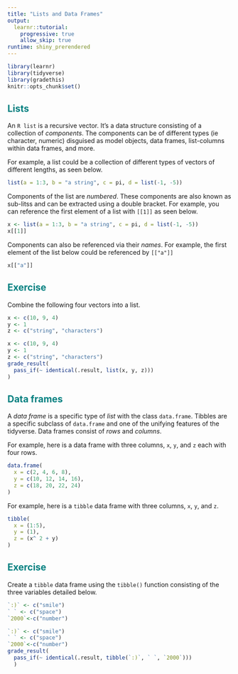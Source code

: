 ```yaml
---
title: "Lists and Data Frames"
output:
  learnr::tutorial:
    progressive: true
    allow_skip: true
runtime: shiny_prerendered
---
```


```r
library(learnr)
library(tidyverse)
library(gradethis)
knitr::opts_chunk$set()
```

## <span style="color: teal;">Lists</span>

An `R list` is a recursive vector. It's a data structure consisting of a collection of _components_. The components can be of different types (ie character, numeric) disguised as model objects, data frames, list-columns within data frames, and more. 

For example, a list could be a collection of different types of vectors of different lengths, as seen below.
 
```r
list(a = 1:3, b = "a string", c = pi, d = list(-1, -5))
```

Components of the list are _numbered_. These components are also known as sub-litss and can be extracted using a double bracket. For example, you can reference the first element of a list with `[[1]]` as seen below.

```r
x <- list(a = 1:3, b = "a string", c = pi, d = list(-1, -5))
x[[1]]
```

Components can also be referenced via their _names_. For example, the first element of the list below could be referenced by `[["a"]]`

```r
x[["a"]]
```

## <span style="color: teal;">Exercise</span>

Combine the following four vectors into a list.

```r
x <- c(10, 9, 4)
y <- 1
z <- c("string", "characters")
```

```r
x <- c(10, 9, 4)
y <- 1
z <- c("string", "characters")
grade_result(
  pass_if(~ identical(.result, list(x, y, z)))
)
```

## <span style="color: teal;">Data frames</span>

A _data frame_ is a specific type of _list_ with the class `data.frame`. Tibbles are a specific subclass of `data.frame` and one of the unifying features of the tidyverse. 
Data frames consist of _rows_ and _columns_. 

For example, here is a data frame with three columns, `x`, `y`, and `z` each with four rows.

```r
data.frame(
  x = c(2, 4, 6, 8),
  y = c(10, 12, 14, 16),
  z = c(18, 20, 22, 24)
)
```

For example, here is a `tibble` data frame with three columns, `x`, `y`, and `z`.

```r
tibble(
  x = (1:5), 
  y = (1), 
  z = (x^ 2 + y)
)
```

## <span style="color: teal;">Exercise</span>

Create a `tibble` data frame using the `tibble()` function consisting of the three variables detailed below.

```r
`:)` <- c("smile")
` ` <- c("space")
`2000`<-c("number")
```

```r
`:)` <- c("smile")
` ` <- c("space")
`2000`<-c("number")
grade_result(
  pass_if(~ identical(.result, tibble(`:)`, ` `, `2000`)))
  )
```
